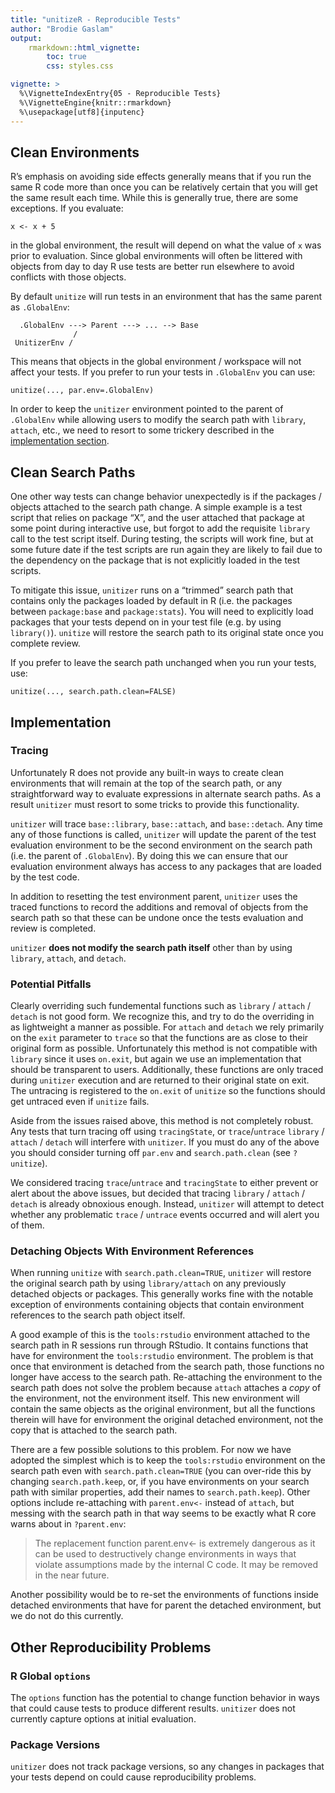 ```yaml
---
title: "unitizeR - Reproducible Tests"
author: "Brodie Gaslam"
output:
    rmarkdown::html_vignette:
        toc: true
        css: styles.css

vignette: >
  %\VignetteIndexEntry{05 - Reproducible Tests}
  %\VignetteEngine{knitr::rmarkdown}
  %\usepackage[utf8]{inputenc}
---
```

## Clean Environments

R's emphasis on avoiding side effects generally means that if you run the same R code more than once you can be relatively certain that you will get the same result each time.  While this is generally true, there are some exceptions.  If you evaluate:
```
x <- x + 5
```
in the global environment, the result will depend on what the value of `x` was prior to evaluation.  Since global environments will often be littered with objects from day to day R use tests are better run elsewhere to avoid conflicts with those objects.

By default `unitize` will run tests in an environment that has the same parent as `.GlobalEnv`:
```
  .GlobalEnv ---> Parent ---> ... --> Base
              /
 UnitizerEnv /
```
This means that objects in the global environment / workspace will not affect your tests.  If you prefer to run your tests in `.GlobalEnv` you can use:
```
unitize(..., par.env=.GlobalEnv)
```
In order to keep the `unitizer` environment pointed to the parent of `.GlobalEnv` while allowing users to modify the search path with `library`, `attach`, etc., we need to resort to some trickery described in the [implementation section](#implementation).

## Clean Search Paths

One other way tests can change behavior unexpectedly is if the packages / objects attached to the search path change.  A simple example is a test script that relies on package "X", and the user attached that package at some point during interactive use, but forgot to add the requisite `library` call to the test script itself.  During testing, the scripts will work fine, but at some future date if the test scripts are run again they are likely to fail due to the dependency on the package that is not explicitly loaded in the test scripts.

To mitigate this issue, `unitizer` runs on a "trimmed" search path that contains only the packages loaded by default in R (i.e. the packages between `package:base` and `package:stats`).  You will need to explicitly load packages that your tests depend on in your test file (e.g. by using `library()`).  `unitize` will restore the search path to its original state once you complete review.

If you prefer to leave the search path unchanged when you run your tests, use:
```
unitize(..., search.path.clean=FALSE)
```
## Implementation

### Tracing

Unfortunately R does not provide any built-in ways to create clean environments that will remain at the top of the search path, or any straightforward way to evaluate expressions in alternate search paths.  As a result `unitizer` must resort to some tricks to provide this functionality.

`unitizer` will trace `base::library`, `base::attach`, and `base::detach`.  Any time any of those functions is called, `unitizer` will update the parent of the test evaluation environment to be the second environment on the search path (i.e. the parent of `.GlobalEnv`).  By doing this we can ensure that our evaluation environment always has access to any packages that are loaded by the test code.

In addition to resetting the test environment parent, `unitizer` uses the traced functions to record the additions and removal of objects from the search path so that these can be undone once the tests evaluation and review is completed.

`unitizer` **does not modify the search path itself** other than by using `library`, `attach`, and `detach`.

### Potential Pitfalls

Clearly overriding such fundemental functions such as `library` / `attach` / `detach` is not good form.  We recognize this, and try to do the overriding in as lightweight a manner as possible.  For `attach` and `detach` we rely primarily on the `exit` parameter to `trace` so that the functions are as close to their original form as possible.  Unfortunately this method is not compatible with `library` since it uses `on.exit`, but again we use an implementation that should be transparent to users.  Additionally, these functions are only traced during `unitizer` execution and are returned to their original state on exit.  The untracing is registered to the `on.exit` of `unitize` so the functions should get untraced even if `unitize` fails.

Aside from the issues raised above, this method is not completely robust.  Any tests that turn tracing off using `tracingState`, or `trace`/`untrace` `library` / `attach` / `detach` will interfere with `unitizer`.  If you must do any of the above you should consider turning off `par.env` and `search.path.clean` (see `?unitize`).

We considered tracing `trace`/`untrace` and `tracingState` to either prevent or alert about the above issues, but decided that tracing `library` / `attach` / `detach` is already obnoxious enough.  Instead, `unitizer` will attempt to detect whether any problematic `trace` / `untrace` events occurred and will alert you of them.

### Detaching Objects With Environment References

When running `unitize` with `search.path.clean=TRUE`, `unitizer` will restore the original search path by using `library/attach` on any previously detached objects or packages.  This generally works fine with the notable exception of environments containing objects that contain environment references to the search path object itself.

A good example of this is the `tools:rstudio` environment attached to the search path in R sessions run through RStudio.  It contains functions that have for environment the `tools:rstudio` environment.  The problem is that once that environment is detached from the search path, those functions no longer have access to the search path.  Re-attaching the environment to the search path does not solve the problem because `attach` attaches a _copy_ of the environment, not the environment itself.  This new environment will contain the same objects as the original environment, but all the functions therein will have for environment the original detached environment, not the copy that is attached to the search path.

There are a few possible solutions to this problem.  For now we have adopted the simplest which is to keep the `tools:rstudio` environment on the search path even with `search.path.clean=TRUE` (you can over-ride this by changing `search.path.keep`, or, if you have environments on your search path with similar properties, add their names to `search.path.keep`).  Other options include re-attaching with `parent.env<-` instead of `attach`, but messing with the search path in that way seems to be exactly what R core warns about in `?parent.env`:

> The replacement function parent.env<- is extremely dangerous as it can be used to destructively change environments in ways that violate assumptions made by the internal C code. It may be removed in the near future.

Another possibility would be to re-set the environments of functions inside detached environments that have for parent the detached environment, but we do not do this currently.

## Other Reproducibility Problems

### R Global `options`

The `options` function has the potential to change function behavior in ways that could cause tests to produce different results.  `unitizer` does not currently capture options at initial evaluation.

### Package Versions

`unitizer` does not track package versions, so any changes in packages that your tests depend on could cause reproducibility problems.
